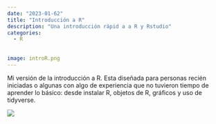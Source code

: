 ```yaml
---
date: "2023-01-62"
title: "Introducción a R"
description: "Una introducción rápid a a R y Rstudio"
categories:
  - R
  
  
image: introR.png
---
```


Mi versión de la introducción a R. Esta diseñada para personas recién iniciadas o algunas con algo de experiencia que no tuvieron tiempo de aprender lo básico: desde instalar R, objetos de R, gráficos y uso de tidyverse.

[![](introR.png)](https://gpandradep.github.io/Intro-a-R/)
